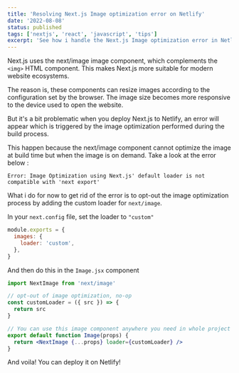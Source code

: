 ```yaml
---
title: 'Resolving Next.js Image optimization error on Netlify'
date: '2022-08-08'
status: published
tags: ['nextjs', 'react', 'javascript', 'tips']
excerpt: 'See how i handle the Next.js Image optimization error in Netlify.'
---
```



<Seo title="Resolving Next.js Image optimization error on Netlify" />

Next.js uses the next/image image component, which complements the `<img>` HTML component.
This makes Next.js more suitable for modern website ecosystems.

The reason is, these components can resize images according to the configuration set by the browser.
The image size becomes more responsive to the device used to open the website.

But it's a bit problematic when you deploy Next.js to Netlify, an error will appear which is
triggered by the image optimization performed during the build process.

This happen because the next/image component cannot optimize the image at build time
but when the image is on demand. Take a look at the error below :

```plaintext
Error: Image Optimization using Next.js' default loader is not compatible with 'next export'
```

What i do for now to get rid of the error is to opt-out the image optimization process by adding
the custom loader for `next/image`.

In your `next.config` file, set the loader to `"custom"`

```js
module.exports = {
  images: {
    loader: 'custom',
  },
}
```

And then do this in the `Image.jsx` component

```jsx
import NextImage from 'next/image'

// opt-out of image optimization, no-op
const customLoader = ({ src }) => {
  return src
}

// You can use this image component anywhere you need in whole project
export default function Image(props) {
  return <NextImage {...props} loader={customLoader} />
}
```

And voila! You can deploy it on Netlify!
